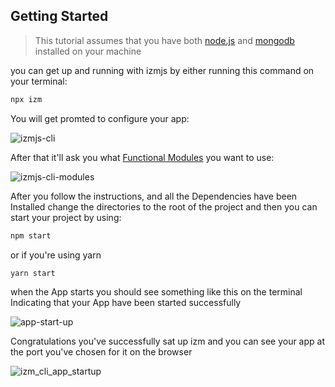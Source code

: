 ## Getting Started

> This tutorial assumes that you have both [node.js](https://nodejs.org/en/) and [mongodb](https://docs.mongodb.com/manual/reference/program/mongod/) installed on your machine

you can get up and running with izmjs by either running this command on your terminal:

```bash
npx izm
```

You will get promted to configure your app:

![izmjs-cli](../images/cli/izm_cli_1.png)

After that it'll ask you what [Functional Modules](/functional-modules) you want to use:

![izmjs-cli-modules](../images/cli/izm_cli_2.png)

After you follow the instructions, and all the Dependencies have been Installed change the directories to the root of the project and then you can start your project by using:

```bash
npm start
```

or if you're using yarn

```bash
yarn start
```

when the App starts you should see something like this on the terminal Indicating that your App have been started successfully

![app-start-up](../images/cli/izm_cli_6.png)

Congratulations you've successfully sat up izm and you can see your app at the port you've chosen for it on the browser

![izm_cli_app_startup](../images/cli/izm_cli_app_startup.png)

